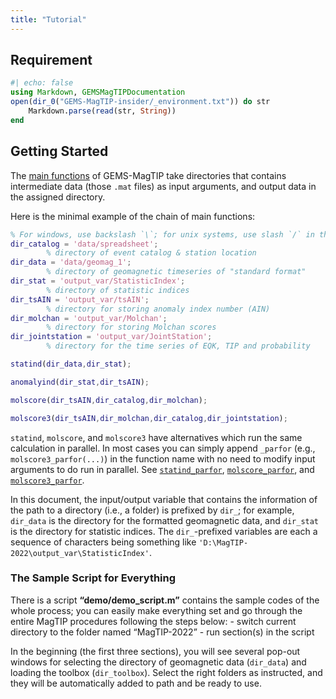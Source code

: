 ```yaml
---
title: "Tutorial"
---
```


## Requirement

```julia
#| echo: false
using Markdown, GEMSMagTIPDocumentation
open(dir_0("GEMS-MagTIP-insider/_environment.txt")) do str
    Markdown.parse(read(str, String))
end
```

## Getting Started
The [main functions](../doc_library/index.qmd#main-functions) of GEMS-MagTIP take directories that contains intermediate data (those `.mat` files) as input arguments, and output data in the assigned directory. 

Here is the minimal example of the chain of main functions:

```matlab
% For windows, use backslash `\`; for unix systems, use slash `/` in the path to directories.
dir_catalog = 'data/spreadsheet'; 
        % directory of event catalog & station location
dir_data = 'data/geomag_1'; 
        % directory of geomagnetic timeseries of "standard format"
dir_stat = 'output_var/StatisticIndex'; 
        % directory of statistic indices
dir_tsAIN = 'output_var/tsAIN'; 
        % directory for storing anomaly index number (AIN)
dir_molchan = 'output_var/Molchan'; 
        % directory for storing Molchan scores
dir_jointstation = 'output_var/JointStation'; 
        % directory for the time series of EQK, TIP and probability
```

```matlab
statind(dir_data,dir_stat); 

anomalyind(dir_stat,dir_tsAIN); 

molscore(dir_tsAIN,dir_catalog,dir_molchan); 

molscore3(dir_tsAIN,dir_molchan,dir_catalog,dir_jointstation); 
```

::: {.callout-tip}
`statind`, `molscore`, and `molscore3` have alternatives which run the same calculation in parallel.
In most cases you can simply append `_parfor` (e.g., `molscore3_parfor(...) `) in the function name with no need to modify input arguments to do run in parallel. 
See [`statind_parfor`](../doc_library/#statind_parfor), [`molscore_parfor`](../doc_library/#molscore_parfor), and [`molscore3_parfor`](../doc_library/#molscore3_parfor).

:::

In this document, the input/output variable that contains the information of the path to a directory (i.e., a folder) is prefixed by `dir_`; for example, `dir_data` is the directory for the formatted geomagnetic data, and `dir_stat` is the directory for statistic indices. 
The `dir_`-prefixed variables are each a sequence of characters being something like `'D:\MagTIP-2022\output_var\StatisticIndex'`. 

### The Sample Script for Everything
There is a script **"demo/demo_script.m"** contains the sample codes of the whole process; you can easily make everything set and go through the entire MagTIP procedures following the steps below:
- switch current directory to the folder named "MagTIP-2022"
- run section(s) in the script

In the beginning (the first three sections), you will see several pop-out windows for selecting the directory of geomagnetic data (`dir_data`) and loading the toolbox (`dir_toolbox`). 
Select the right folders as instructed, and they will be automatically added to path and be ready to use.